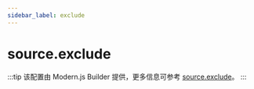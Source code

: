 ```yaml
---
sidebar_label: exclude
---
```


# source.exclude

:::tip
该配置由 Modern.js Builder 提供，更多信息可参考 [source.exclude](https://modernjs.dev/builder/api/config-source.html#sourceexclude)。
:::


<Main />
